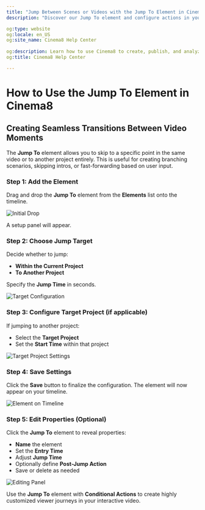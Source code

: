```yaml
---
title: "Jump Between Scenes or Videos with the Jump To Element in Cinema8"
description: "Discover our Jump To element and configure actions in your videos to navigate based on viewer choices or time‑based triggers. Visit Cinema8."

og:type: website
og:locale: en_US
og:site_name: Cinema8 Help Center
 
og:description: Learn how to use Cinema8 to create, publish, and analyze interactive videos.
og:title: Cinema8 Help Center

---
```



# How to Use the Jump To Element in Cinema8

## Creating Seamless Transitions Between Video Moments

The **Jump To** element allows you to skip to a specific point in the same video or to another project entirely. This is useful for creating branching scenarios, skipping intros, or fast-forwarding based on user input.

<Steps>

### Step 1: Add the Element

Drag and drop the **Jump To** element from the **Elements** list onto the timeline.

![Initial Drop](/screenshot/advanced-interactivity/jumpTo-1.webp)

A setup panel will appear.

### Step 2: Choose Jump Target

Decide whether to jump:

- **Within the Current Project**
- **To Another Project**

Specify the **Jump Time** in seconds.

![Target Configuration](/screenshot/advanced-interactivity/jumpTo-2.webp)

### Step 3: Configure Target Project (if applicable)

If jumping to another project:

- Select the **Target Project**
- Set the **Start Time** within that project

![Target Project Settings](/screenshot/advanced-interactivity/jumpTo-3.webp)

### Step 4: Save Settings

Click the **Save** button to finalize the configuration. The element will now appear on your timeline.

![Element on Timeline](/screenshot/advanced-interactivity/jumpTo-4.webp)

### Step 5: Edit Properties (Optional)

Click the **Jump To** element to reveal properties:

- **Name** the element
- Set the **Entry Time**
- Adjust **Jump Time**
- Optionally define **Post-Jump Action**
- Save or delete as needed

![Editing Panel](/screenshot/advanced-interactivity/jumpTo-5.webp)

</Steps>

<Callout type="tip">
Use the <strong>Jump To</strong> element with <strong>Conditional Actions</strong> to create highly customized viewer journeys in your interactive video.
</Callout>
